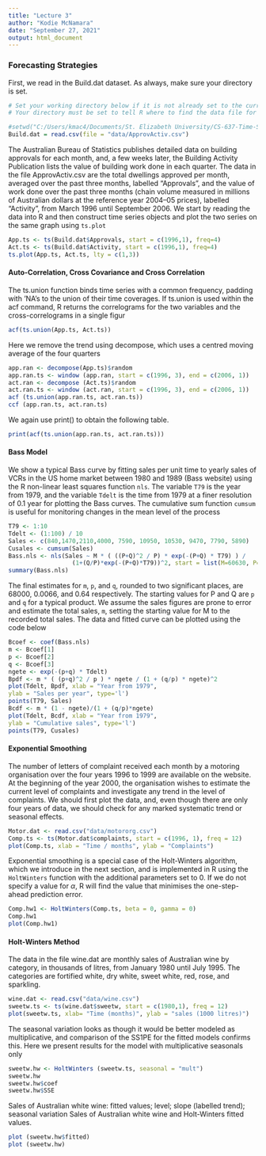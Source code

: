 ```yaml
---
title: "Lecture 3"
author: "Kodie McNamara"
date: "September 27, 2021"
output: html_document
---
```


### Forecasting Strategies 
First, we read in the Build.dat dataset. As always, make sure your directory is set.
```r
# Set your working directory below if it is not already set to the current 'Lecture Notes' directory.
# Your directory must be set to tell R where to find the data file for Maine monthly unemployment

#setwd("C:/Users/kmac4/Documents/St. Elizabeth University/CS-637-Time-Series-and-Forecasting-/Lecture Notes")
Build.dat = read.csv(file = "data/ApprovActiv.csv")
```

The Australian Bureau of Statistics publishes detailed data on building approvals for each month, and, a few weeks later, the Building Activity Publication lists the value of building work done in each quarter. The data in the file ApprovActiv.csv are the total dwellings approved per month, averaged over the past three months, labelled “Approvals”, and the value of work done over the past three months (chain volume measured in millions of Australian dollars at the reference year 2004–05 prices), labelled “Activity”, from March 1996 until September 2006. We start by reading the data into R and then construct time series objects and plot the two series on the same graph using `ts.plot` 

```r
App.ts <- ts(Build.dat$Approvals, start = c(1996,1), freq=4)
Act.ts <- ts(Build.dat$Activity, start = c(1996,1), freq=4)
ts.plot(App.ts, Act.ts, lty = c(1,3))
```

#### Auto-Correlation, Cross Covariance and Cross Correlation
The ts.union function binds time series with a common frequency, padding with ‘NA’s to the union of their time coverages. If ts.union is used within the acf command, R returns the correlograms for the two variables and the cross-correlograms in a single figur
```r
acf(ts.union(App.ts, Act.ts))
```

Here we remove the trend using decompose, which uses a centred moving average of the four quarters
```r
app.ran <- decompose(App.ts)$random
app.ran.ts <- window (app.ran, start = c(1996, 3), end = c(2006, 1))
act.ran <- decompose (Act.ts)$random
act.ran.ts <- window (act.ran, start = c(1996, 3), end = c(2006, 1))
acf (ts.union(app.ran.ts, act.ran.ts))
ccf (app.ran.ts, act.ran.ts)
```
We again use print() to obtain the following table.
```r
print(acf(ts.union(app.ran.ts, act.ran.ts)))
```


#### Bass Model
We show a typical Bass curve by fitting sales per unit time to yearly sales of VCRs in the US home market between 1980 and 1989 (Bass website) using the R non-linear least squares function `nls`. The variable `T79` is the year from 1979, and the variable `Tdelt` is the time from 1979 at a finer resolution of 0.1 year for plotting the Bass curves. The cumulative sum function `cumsum` is useful for monitoring changes in the mean level of the process

```r
T79 <- 1:10
Tdelt <- (1:100) / 10
Sales <- c(840,1470,2110,4000, 7590, 10950, 10530, 9470, 7790, 5890)
Cusales <- cumsum(Sales)
Bass.nls <- nls(Sales ~ M * ( ((P+Q)^2 / P) * exp(-(P+Q) * T79) ) /
                  (1+(Q/P)*exp(-(P+Q)*T79))^2, start = list(M=60630, P=0.03, Q=0.38))
summary(Bass.nls)
```

The final estimates for `m`, `p`, and `q`, rounded to two significant places, are 68000, 0.0066, and 0.64 respectively. The starting values for P and Q are `p` and `q` for a typical product. We assume the sales figures are prone to error and estimate the total sales, `m`, setting the starting value for M to the recorded total sales. The data and fitted curve can be plotted using the code below

```r
Bcoef <- coef(Bass.nls)
m <- Bcoef[1]
p <- Bcoef[2]
q <- Bcoef[3]
ngete <- exp(-(p+q) * Tdelt)
Bpdf <- m * ( (p+q)^2 / p ) * ngete / (1 + (q/p) * ngete)^2
plot(Tdelt, Bpdf, xlab = "Year from 1979",
ylab = "Sales per year", type='l')
points(T79, Sales)
Bcdf <- m * (1 - ngete)/(1 + (q/p)*ngete)
plot(Tdelt, Bcdf, xlab = "Year from 1979",
ylab = "Cumulative sales", type='l')
points(T79, Cusales)
```

#### Exponential Smoothing
The number of letters of complaint received each month by a motoring organisation over the four years 1996 to 1999 are available on the website. At the beginning of the year 2000, the organisation wishes to estimate the current level of complaints and investigate any trend in the level of complaints. We should first plot the data, and, even though there are only four years of data, we should check for any marked systematic trend or seasonal effects.
```r
Motor.dat <- read.csv("data/motororg.csv")
Comp.ts <- ts(Motor.dat$complaints, start = c(1996, 1), freq = 12)
plot(Comp.ts, xlab = "Time / months", ylab = "Complaints")
```


Exponential smoothing is a special case of the Holt-Winters algorithm, which we introduce in the next section, and is implemented in R using the `HoltWinters` function with the additional parameters set to 0. If we do not specify a value for $\alpha$, R will find the value that minimises the one-step-ahead prediction error.
```r
Comp.hw1 <- HoltWinters(Comp.ts, beta = 0, gamma = 0)
Comp.hw1
plot(Comp.hw1)
```

#### Holt-Winters Method
The data in the file wine.dat are monthly sales of Australian wine by category, in thousands of litres, from January 1980 until July 1995. The categories are fortified white, dry white, sweet white, red, rose, and sparkling.


```r
wine.dat <- read.csv("data/wine.csv")
sweetw.ts <- ts(wine.dat$sweetw, start = c(1980,1), freq = 12)
plot(sweetw.ts, xlab= "Time (months)", ylab = "sales (1000 litres)")
```

The seasonal variation looks as though it would be better modeled as multiplicative, and comparison of the SS1PE for the fitted models confirms this. Here we present results for the model with multiplicative seasonals only
```r
sweetw.hw <- HoltWinters (sweetw.ts, seasonal = "mult")
sweetw.hw
sweetw.hw$coef
sweetw.hw$SSE
```

Sales of Australian white wine: fitted values; level; slope (labelled trend); seasonal variation
Sales of Australian white wine and Holt-Winters fitted values.

```r
plot (sweetw.hw$fitted)
plot (sweetw.hw)
```



































